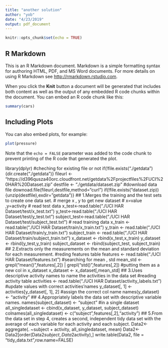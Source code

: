 ```yaml
---
title: "another solution"
author: "yob"
date: "4/23/2019"
output: pdf_document
---
```


```r
knitr::opts_chunk$set(echo = TRUE)
```

## R Markdown

This is an R Markdown document. Markdown is a simple formatting syntax for authoring HTML, PDF, and MS Word documents. For more details on using R Markdown see <http://rmarkdown.rstudio.com>.

When you click the **Knit** button a document will be generated that includes both content as well as the output of any embedded R code chunks within the document. You can embed an R code chunk like this:

```r
summary(cars)
```

## Including Plots

You can also embed plots, for example:

```r
plot(pressure)
```

Note that the `echo = FALSE` parameter was added to the code chunk to prevent printing of the R code that generated the plot.




library(dplyr)
#cheching for existing file or not
if(!file.exists("./getdata"){dir.create("./getdata")}
fileurl <- "https://d396qusza40orc.cloudfront.net/getdata%2Fprojectfiles%2FUCI%20HAR%20Dataset.zip"
destfile <- "./getdata/dataset.zip"
#download data file
downoad.file(fileurl,destfile,method="curl")
if(!file.exists("dataset.zip)){unzip(destfile),exdir="getdata")}
## 1.Merges the training and the test sets to create one data set.
# merge x , y to get new dataset
# x=value ,y=activity
# read test data
x_test<-read.table("./UCI HAR Dataset/test/x_test.txt")
y_test<-read.table("./UCI HAR Dataset/test/y_test.txt")
subject_test<-read.table("./UCI HAR Dataset/test/subject_test.txt")
# read training data
x_train <- read.table("./UCI HAR Dataset/train/x_train.txt")
y_train <- read.table("./UCI HAR Dataset/train/y_train.txt")
subject_train <- read.table("./UCI HAR Dataset/train/subject_train.txt")
x_dataset <- rbind(x_test,x_train)
y_dataset <- rbind(y_test,y_train)
subject_dataset <- rbind(subject_test, subject_train)
## 2.Extracts only the measurements on the mean and standard deviation for each measurement.
#reding features table 
features <- read.table("./UCI HAR Dataset/features.txt")
#searching for mean , std 
mean_std <- grepl("mean()",features[,2]) | grepl("std()",features[,2])
#putting them as a new col in x_dataset
x_dataset <- x_dataset[,mean_std]
## 3.Uses descriptive activity names to name the activities in the data set
#reading activity table 
activities <- read.table("./UCI HAR Dataset/activity_labels.txt")
#update values with correct activities'names
y_dataset[, 1] <- activities[y_dataset[, 1], 2]
#assign the correct col name
names(y_dataset) <- "activity"
## 4.Appropriately labels the data set with descriptive variable names.
names(subject_dataset) <- "subject"
#in a single dataset
all_singledataset <- cbind(x_dataset, y_dataset, subject_dataset)
colnames(all_singledataset) <- c("subject",features[,2],"activity")
## 5.From the data set in step 4, creates a second, independent tidy data set with the average of each variable for each activity and each subject.
Data2<-aggregate(. ~subject + activity, all_singledataset, mean)
Data2<-Data2[order(Data2$subject,Data2$activity),]
write.table(Data2, file = "tidy_data.txt",row.name=FALSE)

